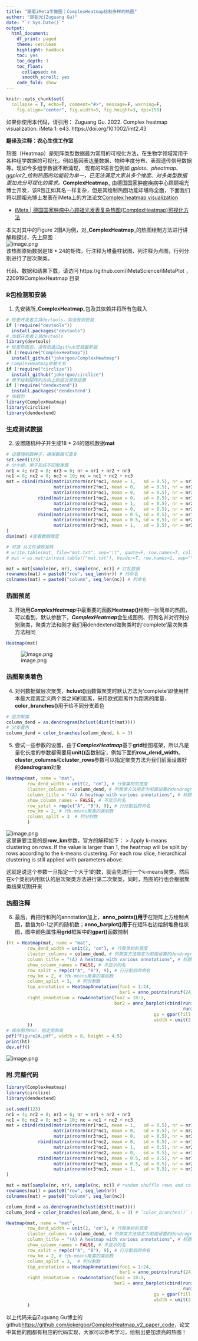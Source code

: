 ```yaml
---
title: "跟着iMeta学做图｜ComplexHeatmap绘制多样的热图"
author: "顾祖光(Zuguang Gu)"
date: "`r Sys.Date()`"
output:
  html_document:
    df_print: paged
    theme: cerulean
    highlight: haddock
    toc: yes
    toc_depth: 3
    toc_float:
      collapsed: no
      smooth_scroll: yes
    code_fold: show
---
```


```r
knitr::opts_chunk$set(
  collapse = T, echo=T, comment="#>", message=F, warning=F,
	fig.align="center", fig.width=5, fig.height=3, dpi=150)
```

如果你使用本代码，请引用：
Zuguang Gu. 2022. Complex heatmap visualization. iMeta 1: e43. https://doi.org/10.1002/imt2.43


**翻译及注释：农心生信工作室**<br />

热图（Heatmap）是矩阵类型数据最为常用的可视化方法，在生物学领域常用于各种组学数据的可视化，例如基因表达量数据、物种丰度分布、表观遗传信号数据等。现如今多组学数据不断涌现， 现有的R语言包例如 _gplots_、_pheatmap_、_ggplot2_绘制热图的功能较为单一，已无法满足大家从多个维度、对多类型数据更加充分可视化的需求。_**ComplexHeatmap**_ 由德国国家肿瘤疾病中心顾顾祖光博士开发，该R包正如其名一样复杂，但是其绘制热图功能却堪称全面，下面我们将以顾祖光博士发表在iMeta上的方法论文[Complex heatmap visualization](https://onlinelibrary.wiley.com/doi/epdf/10.1002/imt2.43)

- [iMeta | 德国国家肿瘤中心顾祖光发表复杂热图(ComplexHeatmap)可视化方法](https://mp.weixin.qq.com/s/ncvGZ_ucxGPQZ84XkRiFuw)

本文对其中的Figure 2图A为例，对_**ComplexHeatmap**_的热图绘制方法进行讲解和探讨，先上原图：<br />
![image.png](https://cdn.nlark.com/yuque/0/2022/png/21952320/1663566963905-a7f84748-e864-483a-a0d1-1ea78f92c47a.png#clientId=uf5b1d964-2815-4&crop=0&crop=0&crop=1&crop=1&from=paste&height=484&id=u23740536&margin=%5Bobject%20Object%5D&name=image.png&originHeight=968&originWidth=925&originalType=binary&ratio=1&rotation=0&showTitle=false&size=110699&status=done&style=none&taskId=ue9576dbb-dfd8-4e5f-94e6-76dd20a449c&title=&width=462.5)<br />该热图原始数据是18 * 24的矩阵，行注释为堆叠柱状图、列注释为点图，行列分别进行了层次聚类。

代码、数据和结果下载，请访问 https://github.com/iMetaScience/iMetaPlot ，220919ComplexHeatmap 目录

### R包检测和安装

1. 先安装所_**ComplexHeatmap**_包及其依赖并将所有包载入

```r
# 检查开发者工具devtools，如没有则安装
if (!require("devtools"))
  install.packages("devtools")
# 加载开发者工具devtools
library(devtools)
# 检查热图包，没有则通过github安装最新版
if (!require("ComplexHeatmap"))
  install_github("jokergoo/ComplexHeatmap")
# ComplexHeatmap依赖关系
if (!require("circlize"))
  install_github("jokergoo/circlize")
# 用于绘制矩阵列方向上的层次聚类结果
if (!require("dendextend"))
  install.packages('dendextend') 
# 加载包
library(ComplexHeatmap)
library(circlize)
library(dendextend)
```

### 生成测试数据

2. 设置随机种子并生成18 * 24的随机数据**mat**

```r
# 设置随机数种子，确保数据可重复
set.seed(123)
# 分小组，用于形成不同聚类簇
nr1 = 4; nr2 = 8; nr3 = 6; nr = nr1 + nr2 + nr3
nc1 = 6; nc2 = 8; nc3 = 10; nc = nc1 + nc2 + nc3
mat = cbind(rbind(matrix(rnorm(nr1*nc1, mean = 1,   sd = 0.5), nr = nr1),
                  matrix(rnorm(nr2*nc1, mean = 0,   sd = 0.5), nr = nr2),
                  matrix(rnorm(nr3*nc1, mean = 0,   sd = 0.5), nr = nr3)),
            rbind(matrix(rnorm(nr1*nc2, mean = 0,   sd = 0.5), nr = nr1),
                  matrix(rnorm(nr2*nc2, mean = 1,   sd = 0.5), nr = nr2),
                  matrix(rnorm(nr3*nc2, mean = 0,   sd = 0.5), nr = nr3)),
            rbind(matrix(rnorm(nr1*nc3, mean = 0.5, sd = 0.5), nr = nr1),
                  matrix(rnorm(nr2*nc3, mean = 0.5, sd = 0.5), nr = nr2),
                  matrix(rnorm(nr3*nc3, mean = 1,   sd = 0.5), nr = nr3))
)
dim(mat) #查看数据维度

# 可选 从文件读取矩阵
# write.table(mat, file="mat.txt", sep="\t", quote=F, row.names=T, col.names=T)
# mat = as.matrix(read.table(("mat.txt"), header=T, row.names=1, sep="\t", comment.char=""))

mat = mat[sample(nr, nr), sample(nc, nc)] # 打乱数据
rownames(mat) = paste0("row", seq_len(nr)) # 行命名
colnames(mat) = paste0("column", seq_len(nc)) # 列命名
```

### 热图预览

3. 开始用**_ComplexHeatmap_**中最重要的函数**Heatmap()**绘制一张简单的热图，可以看到，默认参数下，**_ComplexHeatmap_**会生成图例、行列名并对行列分别聚类，聚类方法和刚才我们用dendextend做聚类时的'complete'层次聚类方法相同
```r
Heatmap(mat)
```
![image.png](https://cdn.nlark.com/yuque/0/2022/png/21952320/1663573707817-2d5016e3-5a5d-46ca-bced-02ff17378a58.png#clientId=uf5b1d964-2815-4&crop=0&crop=0&crop=1&crop=1&from=paste&height=536&id=u236de907&margin=%5Bobject%20Object%5D&name=image.png&originHeight=1298&originWidth=1090&originalType=binary&ratio=1&rotation=0&showTitle=false&size=582361&status=done&style=none&taskId=uf63fe5f1-e826-4d4d-ac06-d7a34b625a9&title=&width=450)


### 热图聚类着色

4. 对列数据做层次聚类，**hclust()**函数做聚类时默认方法为'complete'即使用样本最大距离定义两个类之间的距离，采用欧式距离作为距离的度量，**color_branches()**用于给不同分支着色
```r
# 层次聚类
column_dend = as.dendrogram(hclust(dist(t(mat))))
# 分支着色
column_dend = color_branches(column_dend, k = 3)
```

5. 尝试一些参数的设置，由于**_ComplexHeatmap_**基于**grid**绘图框架，所以凡是量化长度的参数都需要用**unit()**函数制定，例如下面的**row_dend_width**。**cluster_columns**和**cluster_rows**参数可以指定聚类方法为我们前面设置好的**dendrogram**对象
```r
Heatmap(mat, name = "mat", 
        row_dend_width = unit(2, "cm"), # 行聚类树的宽度
        cluster_columns = column_dend, # 列聚类方法指定为前面设置的dendrogram对象
        column_title = "(A) A heatmap with various annotations", # 标题
        show_column_names = FALSE, # 不显示列名
        row_split = rep(c("A", "B"), 9), # 行分割后的命名
        row_km = 2, # 行k-means聚类的类别数
        column_split = 3  # 列分割数
        )
```
![image.png](https://cdn.nlark.com/yuque/0/2022/png/21952320/1663575306416-ac363879-db7c-4e8e-bf0f-b002812d51e9.png#clientId=uf5b1d964-2815-4&crop=0&crop=0&crop=1&crop=1&from=paste&height=588&id=u4d87ac1a&margin=%5Bobject%20Object%5D&name=image.png&originHeight=1306&originWidth=1090&originalType=binary&ratio=1&rotation=0&showTitle=false&size=602254&status=done&style=none&taskId=ub14726a9-5d96-4159-82d6-be7d13a8057&title=&width=491)<br />这里需要注意的是**row_km**参数，官方的解释如下：
> Apply k-means clustering on rows. If the value is larger than 1, the heatmap will be split by rows according to the k-means clustering. For each row slice, hierarchical clustering is still applied with parameters above.

这就是说这个参数一旦指定一个大于1的数，就会先进行一个k-means聚类，然后在k个类别内用默认的层次聚类方法进行第二次聚类，同时，热图的行也会根据聚类结果切割开来

### 热图注释

6. 最后，再把行和列的annotation加上，**anno_points()用于**在矩阵上方绘制点图，数值为0-1之间的随机数；**anno_barplot()用于**在矩阵右边绘制堆叠柱状图，图中颜色属性用**grid**框架中的**gpar()**函数控制

```r
(ht = Heatmap(mat, name = "mat", 
        row_dend_width = unit(2, "cm"), # 行聚类树的宽度
        cluster_columns = column_dend, # 列聚类方法指定为前面设置的dendrogram对象
        column_title = "(A) A heatmap with various annotations", # 标题
        show_column_names = FALSE, # 不显示列名
        row_split = rep(c("A", "B"), 9), # 行分割后的命名
        row_km = 2, # 行k-means聚类的类别数
        column_split = 3,  # 列分割数
        top_annotation = HeatmapAnnotation(foo1 = 1:24, 
                                           bar1 = anno_points(runif(24))),
        right_annotation = rowAnnotation(foo2 = 18:1,
                                         bar2 = anno_barplot(cbind(runif(18), 
                                                                   runif(18)),
                                                        gp = gpar(fill = 2:3), 
                                                        width = unit(2, "cm")))
        ))
# 保存图为PDF，指定宽和高
pdf("Figure2A.pdf", width = 8, height = 4.5)
print(ht)
dev.off()
```
![image.png](https://cdn.nlark.com/yuque/0/2022/png/21952320/1663576273686-db899823-5d03-44bf-9c53-3282368d52c7.png#clientId=uf5b1d964-2815-4&crop=0&crop=0&crop=1&crop=1&from=paste&height=656&id=ua94e604d&margin=%5Bobject%20Object%5D&name=image.png&originHeight=1312&originWidth=1094&originalType=binary&ratio=1&rotation=0&showTitle=false&size=563450&status=done&style=none&taskId=u5c5a50be-eeb2-4c7d-bbdf-e2b53f57686&title=&width=547)<br />

### 附.完整代码

```r
library(ComplexHeatmap)
library(circlize)
library(dendextend)

set.seed(123)
nr1 = 4; nr2 = 8; nr3 = 6; nr = nr1 + nr2 + nr3
nc1 = 6; nc2 = 8; nc3 = 10; nc = nc1 + nc2 + nc3
mat = cbind(rbind(matrix(rnorm(nr1*nc1, mean = 1,   sd = 0.5), nr = nr1),
                  matrix(rnorm(nr2*nc1, mean = 0,   sd = 0.5), nr = nr2),
                  matrix(rnorm(nr3*nc1, mean = 0,   sd = 0.5), nr = nr3)),
            rbind(matrix(rnorm(nr1*nc2, mean = 0,   sd = 0.5), nr = nr1),
                  matrix(rnorm(nr2*nc2, mean = 1,   sd = 0.5), nr = nr2),
                  matrix(rnorm(nr3*nc2, mean = 0,   sd = 0.5), nr = nr3)),
            rbind(matrix(rnorm(nr1*nc3, mean = 0.5, sd = 0.5), nr = nr1),
                  matrix(rnorm(nr2*nc3, mean = 0.5, sd = 0.5), nr = nr2),
                  matrix(rnorm(nr3*nc3, mean = 1,   sd = 0.5), nr = nr3))
)

mat = mat[sample(nr, nr), sample(nc, nc)] # random shuffle rows and columns
rownames(mat) = paste0("row", seq_len(nr))
colnames(mat) = paste0("column", seq_len(nc))

column_dend = as.dendrogram(hclust(dist(t(mat))))
column_dend = color_branches(column_dend, k = 3) # `color_branches()` returns a dendrogram object

Heatmap(mat, name = "mat", 
        row_dend_width = unit(2, "cm"), # 行聚类树的宽度
        cluster_columns = column_dend, # 列聚类方法指定为前面设置的dendrogram对象
        column_title = "(A) A heatmap with various annotations", # 标题
        show_column_names = FALSE, # 不显示列名
        row_split = rep(c("A", "B"), 9), # 行分割后的命名
        row_km = 2, # 行k-means聚类的类别数
        column_split = 3,  # 列分割数
        top_annotation = HeatmapAnnotation(foo1 = 1:24, 
                                           bar1 = anno_points(runif(24))),
        right_annotation = rowAnnotation(foo2 = 18:1,
                                         bar2 = anno_barplot(cbind(runif(18), 
                                                                   runif(18)),
                                                        gp = gpar(fill = 2:3), 
                                                        width = unit(2, "cm")))
        )
```

以上代码来自Zuguang Gu博士的github[https://github.com/jokergoo/ComplexHeatmap_v2_paper_code](https://github.com/jokergoo/ComplexHeatmap_v2_paper_code)，论文中其他的图都有相应的代码实现，大家可以参考学习，绘制出更加漂亮的热图！
